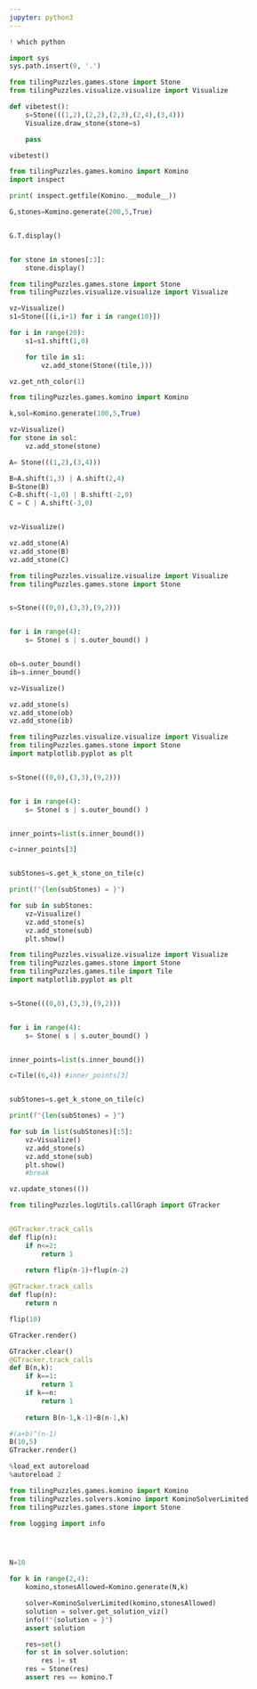 ```yaml
---
jupyter: python3
---
```


```python
! which python
```

```python
import sys
sys.path.insert(0, '.')

from tilingPuzzles.games.stone import Stone
from tilingPuzzles.visualize.visualize import Visualize

def vibetest():
    s=Stone(((1,2),(2,2),(2,3),(2,4),(3,4)))
    Visualize.draw_stone(stone=s)

    pass

vibetest()
```

```python
from tilingPuzzles.games.komino import Komino
import inspect

print( inspect.getfile(Komino.__module__))

G,stones=Komino.generate(200,5,True)


G.T.display()


for stone in stones[:3]:
    stone.display()
```

```python
from tilingPuzzles.games.stone import Stone
from tilingPuzzles.visualize.visualize import Visualize

vz=Visualize()
s1=Stone([(i,i+1) for i in range(10)])

for i in range(20):
    s1=s1.shift(1,0)

    for tile in s1:
        vz.add_stone(Stone((tile,)))

vz.get_nth_color(1)
```

```python

from tilingPuzzles.games.komino import Komino

k,sol=Komino.generate(100,5,True)

vz=Visualize()
for stone in sol:
    vz.add_stone(stone)


```

```python

A= Stone(((1,2),(3,4)))

B=A.shift(1,3) | A.shift(2,4)
B=Stone(B)
C=B.shift(-1,0) | B.shift(-2,0)
C = C | A.shift(-3,0)


vz=Visualize()

vz.add_stone(A)
vz.add_stone(B)
vz.add_stone(C)
```

```python

from tilingPuzzles.visualize.visualize import Visualize
from tilingPuzzles.games.stone import Stone


s=Stone(((0,0),(3,3),(9,2)))


for i in range(4):
    s= Stone( s | s.outer_bound() )


ob=s.outer_bound()
ib=s.inner_bound()

vz=Visualize()

vz.add_stone(s)
vz.add_stone(ob)
vz.add_stone(ib)
```

```python

from tilingPuzzles.visualize.visualize import Visualize
from tilingPuzzles.games.stone import Stone
import matplotlib.pyplot as plt


s=Stone(((0,0),(3,3),(9,2)))


for i in range(4):
    s= Stone( s | s.outer_bound() )


inner_points=list(s.inner_bound())

c=inner_points[3]


subStones=s.get_k_stone_on_tile(c)

print(f"{len(subStones) = }")

for sub in subStones:
    vz=Visualize()
    vz.add_stone(s)
    vz.add_stone(sub)
    plt.show()
```

```python

from tilingPuzzles.visualize.visualize import Visualize
from tilingPuzzles.games.stone import Stone
from tilingPuzzles.games.tile import Tile
import matplotlib.pyplot as plt


s=Stone(((0,0),(3,3),(9,2)))


for i in range(4):
    s= Stone( s | s.outer_bound() )


inner_points=list(s.inner_bound())

c=Tile((6,4)) #inner_points[3]


subStones=s.get_k_stone_on_tile(c)

print(f"{len(subStones) = }")

for sub in list(subStones)[:5]:
    vz=Visualize()
    vz.add_stone(s)
    vz.add_stone(sub)
    plt.show()
    #break
```

```python
vz.update_stones(())
```

```python

from tilingPuzzles.logUtils.callGraph import GTracker


@GTracker.track_calls
def flip(n):
    if n<=2:
        return 1
    
    return flip(n-1)+flup(n-2)

@GTracker.track_calls
def flup(n):
    return n

flip(10)

GTracker.render()
```

```python

GTracker.clear()
@GTracker.track_calls
def B(n,k):
    if k==1:
        return 1
    if k==n:
        return 1
    
    return B(n-1,k-1)+B(n-1,k)

#(a+b)^(n-1)
B(10,5)
GTracker.render()
```


```python
%load_ext autoreload
%autoreload 2

from tilingPuzzles.games.komino import Komino
from tilingPuzzles.solvers.komino import KominoSolverLimited
from tilingPuzzles.games.stone import Stone

from logging import info




N=10

for k in range(2,4):
    komino,stonesAllowed=Komino.generate(N,k)

    solver=KominoSolverLimited(komino,stonesAllowed)
    solution = solver.get_solution_viz()
    info(f"{solution = }")
    assert solution

    res=set()
    for st in solver.solution:
        res |= st
    res = Stone(res)
    assert res == komino.T
```

